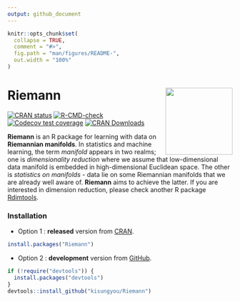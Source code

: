 ```yaml
---
output: github_document
---
```


<!-- README.md is generated from README.Rmd. Please edit that file -->

```r
knitr::opts_chunk$set(
  collapse = TRUE,
  comment = "#>",
  fig.path = "man/figures/README-",
  out.width = "100%"
)
```

# Riemann <img src='man/figures/logo.png' alt="" align="right" height="150" /></a>

<!-- badges: start -->
[![CRAN status](https://www.r-pkg.org/badges/version/Riemann)](https://CRAN.R-project.org/package=Riemann)
[![R-CMD-check](https://github.com/kisungyou/Riemann/workflows/R-CMD-check/badge.svg)](https://github.com/kisungyou/Riemann/actions)
[![Codecov test coverage](https://codecov.io/gh/kisungyou/Riemann/branch/master/graph/badge.svg)](https://app.codecov.io/gh/kisungyou/Riemann?branch=master)
[![CRAN Downloads](https://cranlogs.r-pkg.org/badges/Riemann)](https://CRAN.R-project.org/package=Riemann)
<!-- badges: end -->

**Riemann** is an R package for learning with data on **Riemannian manifolds**. In statistics and machine learning, the term *manifold* appears in two realms; one is *dimensionality reduction* where we assume that low-dimensional data manifold is embedded in high-dimensional Euclidean space. The other is *statistics on manifolds* - data lie on some Riemannian manifolds that we are already well aware of. **Riemann** aims to achieve the latter. If you are interested in dimension reduction, please check another R package [Rdimtools](https://www.kisungyou.com/Rdimtools/).

### Installation

* Option 1 : **released** version from [CRAN](https://CRAN.R-project.org).

``` r
install.packages("Riemann")
```

* Option 2 : **development** version from [GitHub](https://github.com/).

``` r
if (!require("devtools")) {
  install.packages("devtools")
}
devtools::install_github("kisungyou/Riemann")
```

